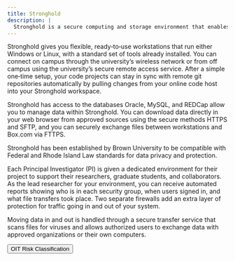 ```yaml
---
title: Stronghold
description: |
  Stronghold is a secure computing and storage environment that enables Brown researchers to analyze sensitive data while complying with regulatory or contractual requirements.
---
```


<ContentSection title="Stronghold's Features">
Stronghold gives you flexible, ready‑to‑use workstations that run either Windows or Linux, with a standard set of tools
already installed. You can connect on campus through the university’s wireless network or from off campus using the
university’s secure remote access service. After a simple one‑time setup, your code projects can stay in sync with remote
git repositories automatically by pulling changes from your online code host into your Stronghold workspace.

Stronghold has access to the databases Oracle, MySQL, and REDCap allow you to manage data within Stronghold. You can
download data directly in your web browser from approved sources using the secure methods HTTPS and SFTP,
and you can securely exchange files between workstations and Box.com via FTTPS.
</ContentSection>

<ContentSection title="Data Risk Level 3 Computing">

Stronghold has been established by Brown University to be compatible with Federal and Rhode Island Law standards for data privacy and protection.

Each Principal Investigator (PI) is given a dedicated environment for their project to support their researchers,
graduate students, and collaborators. As the lead researcher for your environment, you can receive automated reports
showing who is in each security group, when users signed in, and what file transfers took place. Two separate firewalls
add an extra layer of protection for traffic going in and out of your system.

Moving data in and out is handled through a secure transfer service that scans files for viruses and allows authorized
users to exchange data with approved organizations or their own computers.

<Button size="md" href="https://it.brown.edu/computing-policies/risk-classifications">
    OIT Risk Classification
</Button>
</ContentSection>
